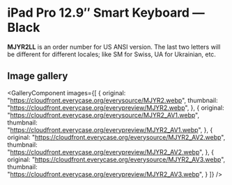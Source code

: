 
# iPad Pro 12.9″ Smart Keyboard — Black

<Callout type='info' emoji='👉🏻'>**MJYR2LL** is an order number for US ANSI version. The last two letters will be different for different locales; like SM for Swiss, UA for Ukrainian, etc.</Callout>

## Image gallery

<GalleryComponent
    images={[
      {
        original: "https://cloudfront.everycase.org/everysource/MJYR2.webp",
        thumbnail: "https://cloudfront.everycase.org/everypreview/MJYR2.webp",
      },
      {
        original: "https://cloudfront.everycase.org/everysource/MJYR2_AV1.webp",
        thumbnail: "https://cloudfront.everycase.org/everypreview/MJYR2_AV1.webp",
      },
      {
        original: "https://cloudfront.everycase.org/everysource/MJYR2_AV2.webp",
        thumbnail: "https://cloudfront.everycase.org/everypreview/MJYR2_AV2.webp",
      },
      {
        original: "https://cloudfront.everycase.org/everysource/MJYR2_AV3.webp",
        thumbnail: "https://cloudfront.everycase.org/everypreview/MJYR2_AV3.webp",
      }
    ]}
  />
